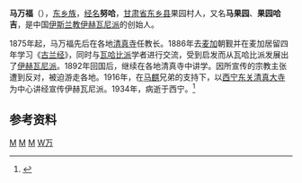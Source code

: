 '''马万福'''（{{bd|1853年||1934年||M}}），[[东乡族|东乡族]]，[[经名|经名]]'''努哈'''，[[甘肃省|甘肃省]][[东乡族自治县|东乡县]]果园村人，又名'''马果园'''、'''果园哈吉'''，是中国[[伊斯兰教|伊斯兰教]][[伊赫瓦尼派|伊赫瓦尼派]]的创始人。

1875年起，马万福先后在各地[[清真寺|清真寺]]任教长。1886年去[[麦加|麦加]]朝觐并在麦加居留四年学习《[[古兰经|古兰经]]》，同时与[[瓦哈比派|瓦哈比派]]学者进行交流，受到启发而从瓦哈比派发展出了[[伊赫瓦尼派|伊赫瓦尼派]]。1892年回国后，继续在各地清真寺中讲学。因所宣传的宗教主张遭到反对，被迫游走各地。1916年，在[[马麒|马麒]]兄弟的支持下，以[[西宁|西宁]][[东关清真大寺|东关清真大寺]]为中心讲经宣传伊赫瓦尼派。1934年，病逝于西宁。<ref>{{cite web|url=http://www.china.com.cn/culture/aboutchina/dxz/2009-08/24/content_18392651.htm|title=伊斯兰新教创始人——东乡族马万福|publisher=中国网|date=2009-08-24|accessdate=2010-11-07|archive-date=2013-02-04|archive-url=https://web.archive.org/web/20130204011309/http://www.china.com.cn/culture/aboutchina/dxz/2009-08/24/content_18392651.htm|dead-url=no}}</ref>

== 参考资料 ==
{{reflist}}

[[Category:中华民国穆斯林|M]]
[[Category:东乡族人|M]]
[[Category:东乡族自治县人|M]]
[[Category:马姓|W万]]